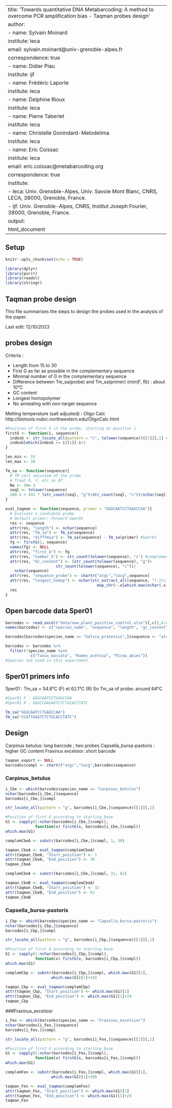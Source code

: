 
---
title: 'Towards quantitative DNA Metabarcoding: A method to overcome PCR amplification bias - Taqman probes design'
author:
  - name: Sylvain Moinard
    institute: leca
    email: sylvain.moinard@univ-grenoble-alpes.fr
    correspondence: true
  - name: Didier Piau
    institute: ijf
  - name: Frédéric Laporte
    institute: leca
  - name: Delphine Rioux
    institute: leca
  - name: Pierre Taberlet
    institute: leca
  - name: Christelle Gonindard-Melodelima
    institute: leca
  - name: Eric Coissac
    institute: leca
    email: eric.coissac@metabarcoding.org 
    correspondence: true
institute:
  - leca: Univ. Grenoble-Alpes, Univ. Savoie Mont Blanc, CNRS, LECA, 38000, Grenoble, France.
  - ijf: Univ. Grenoble-Alpes, CNRS, Institut Joseph Fourier, 38000, Grenoble, France.
output:
  html_document
---


## Setup

```r
knitr::opts_chunk$set(echo = TRUE)

library(dplyr)
library(purrr)
library(readxl)
library(stringr)
```

## Taqman probe design

This file summarises the steps to design the probes used in the analysis of the paper.

Last edit: 12/10/2023

## probes design

Criteria :

- Length from 15 to 30
- First G as far as possible in the complementary sequence
- Minimal number of G in the complementary sequence
- Difference between Tm_sa(probe) and Tm_sa(primer) (min(F, R)) : about 10°C
- GC content
- Longest homopolymer
- No annealing with non-target sequence

Melting temperature (salt adjusted) : Oligo Calc
http://biotools.nubic.northwestern.edu/OligoCalc.html

```r
#Position of first G in the probe, starting at position i 
firstG <- function(i, sequence){
  indexG <- str_locate_all(pattern = "c", tolower(sequence))[[1]][,1] #complementary strand
  indexG[which(indexG >= i)[1]]-i+1
}

len_min <- 15
len_max <- 30

Tm_sa <- function(sequence){
  # TM salt adjusted of the probe
  # Treat R, Y, etc as AT
  Na <- 50e-3
  seql <- tolower(sequence)
  100.5 + (41 * (str_count(seql, "g")+str_count(seql, "c"))/nchar(seql)) - (820/nchar(seql)) + 16.6*log10(Na)
}

eval_taqman <- function(sequence, primer = "GGGCAATCCTGAGCCAA"){
  # Evaluate a candidate probe
  # Default primer: Forward Sper01
  res <- sequence
  attr(res, "length") <- nchar(sequence)
  attr(res, "Tm_sa") <- Tm_sa(sequence)
  attr(res, "diffTmsa") <- Tm_sa(sequence) - Tm_sa(primer) #Sper01
  fg <- firstG(1, sequence)
  names(fg) <- NULL
  attr(res, "first_G") <- fg
  attr(res, "number_G") <- str_count(tolower(sequence), "c") #complementary
  attr(res, "GC_content") <- (str_count(tolower(sequence), "g")+
                      str_count(tolower(sequence), "c"))/
    nchar(sequence)
  attr(res, "sequence_probe") <- chartr("atgc","tacg",sequence)
  attr(res, "longest_homop") <- nchar(str_extract_all(sequence, "(.)\\1+")%>%
                                        map_chr(~.x[which.max(nchar(.x))]))
  res
}
```

## Open barcode data Sper01

```r
barcodes <- read_excel("data/new_plant_positive_control.xlsx")[,c(2,4:6)]
names(barcodes) <- c("species_name", "sequence", "length", "gc_content")

barcodes[barcodes$species_name == "Salvia_pratensis",]$sequence <- "atcctgttttctcaaaacaaaggttcaaaaaacgaaaaaaaaaaag"

barcodes <- barcodes %>%
  filter(!species_name %in%
           c("Taxus_baccata", "Rumex_acetosa", "Picea_abies"))
#Species not used in this experiment
```

## Sper01 primers info

Sper01 : Tm_sa = 54.8°C (F) et 62.1°C (R)
So Tm_sa of probe: around 64°C

```r
#Sper01 F : GGGCAATCCTGAGCCAA
#Sper01 R : GAGCCAAGAGTCTCTGCACCTATC

Tm_sa("GGGCAATCCTGAGCCAA")
Tm_sa("CCATTGAGTCTCTGCACCTATC")
```

## Design

Carpinus betulus: long barcode ; two probes
Capsella_bursa-pastoris : higher GC content
Fraxinus excelsior: short barcode


```r
taqman_export <- NULL
barcodes$compl <- chartr("atgc","tacg",barcodes$sequence)
```

### Carpinus_betulus

```r
i_Cbe <- which(barcodes$species_name == "Carpinus_betulus")
nchar(barcodes[i_Cbe,]$sequence)
barcodes[i_Cbe,]$compl

str_locate_all(pattern = "g", barcodes[i_Cbe,]$sequence)[[1]][,1]

#Position of first G according to starting base
G1 <- sapply(1:nchar(barcodes[i_Cbe,]$compl),
             function(x) firstG(x, barcodes[i_Cbe,]$compl))
which.max(G1)

complemCbeA <- substr(barcodes[i_Cbe,]$compl, 1, 30)

taqman_CbeA <- eval_taqman(complemCbeA)
attr(taqman_CbeA, "Start_position") <- 1
attr(taqman_CbeA, "End_position") <- 30
taqman_CbeA

complemCbeA <- substr(barcodes[i_Cbe,]$compl, 32, 61)

taqman_CbeB <- eval_taqman(complemCbeA)
attr(taqman_CbeB, "Start_position") <- 32
attr(taqman_CbeB, "End_position") <- 61
taqman_CbeB
```

### Capsella_bursa-pastoris

```r
i_Cbp <- which(barcodes$species_name == "Capsella_bursa-pastoris")
nchar(barcodes[i_Cbp,]$sequence)
barcodes[i_Cbp,]$compl

str_locate_all(pattern = "g", barcodes[i_Cbp,]$sequence)[[1]][,1]

#Position of first G according to starting base
G1 <- sapply(1:nchar(barcodes[i_Cbp,]$compl),
             function(x) firstG(x, barcodes[i_Cbp,]$compl))
which.max(G1)

complemCbp <- substr(barcodes[i_Cbp,]$compl, which.max(G1)[1],
                    which.max(G1)[1]+24)

taqman_Cbp <- eval_taqman(complemCbp)
attr(taqman_Cbp, "Start_position") <- which.max(G1)[1]
attr(taqman_Cbp, "End_position") <- which.max(G1)[1]+24
taqman_Cbp
```

###Fraxinus_excelsior

```r
i_Fex <- which(barcodes$species_name == "Fraxinus_excelsior")
nchar(barcodes[i_Fex,]$sequence)
barcodes[i_Fex,]$compl

str_locate_all(pattern = "g", barcodes[i_Fex,]$sequence)[[1]][,1]

#Position of first G according to starting base
G1 <- sapply(1:nchar(barcodes[i_Fex,]$compl),
             function(x) firstG(x, barcodes[i_Fex,]$compl))
which.max(G1)

complemFex <- substr(barcodes[i_Fex,]$compl, which.max(G1)[1],
                    which.max(G1)[1]+29)

taqman_Fex <- eval_taqman(complemFex)
attr(taqman_Fex, "Start_position") <- which.max(G1)[1]
attr(taqman_Fex, "End_position") <- which.max(G1)[1]+29
taqman_Fex
```

